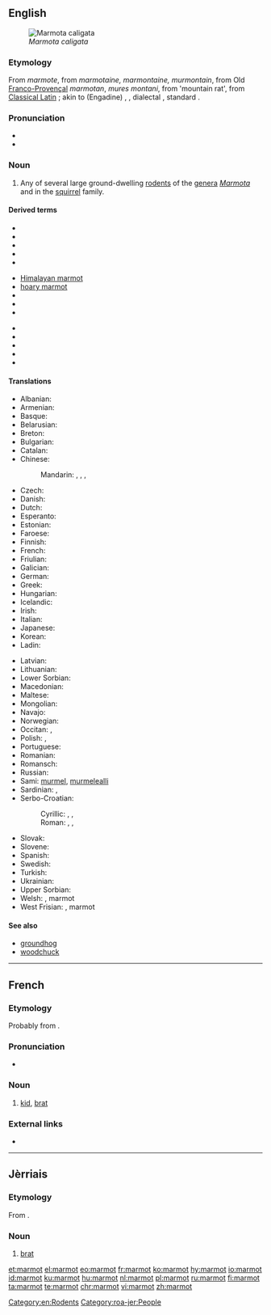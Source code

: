 ==English==

{{wikipedia}}
[[Image:Hoary marmot.jpg|thumb|''Marmota caligata'']]

===Etymology===
From {{etyl|frm|en}} ''marmote'', from {{etyl|fro|en}} ''marmotaine, marmontaine, murmontain'', from Old [[Franco-Provençal]] ''marmotan'', {{etyl|VL.|en}} ''mures montani'', from {{etyl|la|en}} {{term|mus monti|lang=la}} 'mountain rat', from [[Classical Latin]] {{term|mus alpini}}; akin to {{etyl|rm|-}} (Engadine) {{term|murmont}}, {{etyl|goh|-}} {{term|muremunto|lang=goh}}, {{etyl|de|-}} dialectal {{term|Murmentel}}, standard {{term|Murmeltier}}.

===Pronunciation===
* {{IPA|/ˈmɑrmət/|lang=en}}
* {{hyphenation|mar|mot|lang=en}}

===Noun===
{{en-noun}}

# Any of several large ground-dwelling [[rodent]]s of the [[genera]] ''[[Marmota]]'' and {{taxlink|Cynomys|genus|noshow=1}} in the [[squirrel]] family.

====Derived terms====
{{der-top|marmot}}
* {{vern|Alaska marmot}}
* {{vern|alpine marmot}}
* {{vern|black-capped marmot}}
* {{vern|bobak marmot}}
* {{vern|gray marmot}}
{{der-mid3}}
* [[Himalayan marmot]]
* [[hoary marmot]]
* {{vern|long-tailed marmot}}
* {{vern|marmot squirrel}}
* {{vern|Menzbier's marmot}}
{{der-mid3}}
* {{vern|olympic marmot}}
* {{vern|prairie marmot}}
* {{vern|tarbagan marmot}}
* {{vern|Vancouver marmot}}
* {{vern|yellow-bellied marmot}}
{{der-bottom}}

====Translations====
{{trans-top|rodent of the genera Marmota}}
* Albanian: {{t|sq|marmota}}
* Armenian: {{t|hy|արջամուկ|tr=arǰamuk}}
* Basque: {{t+|eu|marmota}}
* Belarusian: {{t|be|сурок|tr=surok}}
* Breton: {{t|br|moregan an alpoù}}
* Bulgarian: {{t|bg|мармот|tr=marmot}}
* Catalan: {{t|ca|marmota|f}}
* Chinese:
*: Mandarin: {{t|cmn|旱獺|sc=Hani}}, {{t+|cmn|旱獭|tr=hàntǎ|sc=Hani}}, {{t|cmn|土撥鼠|sc=Hani}}, {{t+|cmn|土拨鼠|tr=tǔbōshǔ|sc=Hani}}
* Czech: {{t|cs|svišť|m}}
* Danish: {{t|da|murmeldyr}}
* Dutch: {{t+|nl|marmot}}
* Esperanto: {{t|eo|marmoto}}
* Estonian: {{t|et|ümiseja}}
* Faroese: {{t|fo|múrmildýr}}
* Finnish: {{t+|fi|murmeli}}
* French: {{t+|fr|marmotte|f}}
* Friulian: {{t|fur|marmote}}
* Galician: {{t|gl|marmota}}
* German: {{t+|de|Murmeltier|n}}
* Greek: {{t+|el|μαρμότα|f|tr=marmóta}}
* Hungarian: {{t+|hu|mormota}}
* Icelandic: {{t+|is|múrmeldýr}}
* Irish: {{t|ga|marmat}}
* Italian: {{t+|it|marmotta}}
* Japanese: {{t|ja|マーモット|tr=māmotto}}
* Korean: {{t|ko|마멋|tr=mameot}}
* Ladin: {{t|lld|marmota}}
{{trans-mid}}
* Latvian: {{t|lv|murkšķis}}
* Lithuanian: {{t|lt|švilpikas}}
* Lower Sorbian: {{t|dsb|boback}}
* Macedonian: {{t|mk|мрмот|tr=mrmot}}
* Maltese: {{t|mt|far il-ġebel}}
* Mongolian: {{t|mn|тарвага|tr=tarwaga}}
* Navajo: {{t|nv|dilchaʼ}}
* Norwegian: {{t|no|murmeldyr}}
* Occitan: {{t|oc|marmòta}}, {{t|oc|muret}}
* Polish: {{t+|pl|świstak}}, {{t|pl|świszcz|m}}
* Portuguese: {{t+|pt|marmota|f}}
* Romanian: {{t+|ro|marmotă|f}}
* Romansch: {{t|rm|muntanella}}
* Russian: {{t+|ru|сурок|m|tr=surók}}
* Sami: [[murmel]], [[murmelealli]]
* Sardinian: {{t|sc|marmotta}}, {{t|sc|drummiccioni}}
* Serbo-Croatian:
*: Cyrillic: {{t|sh|свизац|m}}, {{t|sh|свизавац|m}}, {{t|sh|мрмот|m}}
*: Roman: {{t+|sh|svizac|m}}, {{t|sh|svizavac|m}}, {{t|sh|mrmot|m}}
* Slovak: {{t|sk|svišť}}
* Slovene: {{t+|sl|svizec|m}}
* Spanish: {{t|es|marmota|f}}
* Swedish: {{t|sv|murmeldjur}}
* Turkish: {{t+|tr|dağ sıçanı}}
* Ukrainian: {{t+|uk|бабак|tr=babak}}
* Upper Sorbian: {{t|hsb|bobak}}
* Welsh: {{t|cy|twrlla}}, marmot
* West Frisian: {{t|fy|bargemot}}, marmot
{{trans-bottom}}

{{commons|Marmota}}

====See also====
* [[groundhog]]
* [[woodchuck]]

[[Category:en:Rodents]]

----

==French==

===Etymology===
Probably from {{term|marmotter}}.

===Pronunciation===
* {{IPA|/maʁmo/|lang=fr}}

===Noun===
{{fr-noun|m}}

# {{context|colloquial|lang=fr}} [[kid]], [[brat]]

===External links===
* {{R:TLFi}}

----

==Jèrriais==

===Etymology===
From {{etyl|fr|roa-jer}} {{term|marmot|lang=fr}}.

===Noun===
{{roa-jer-noun|m}}

# [[brat]]

[[Category:roa-jer:People]]

[[et:marmot]]
[[el:marmot]]
[[eo:marmot]]
[[fr:marmot]]
[[ko:marmot]]
[[hy:marmot]]
[[io:marmot]]
[[id:marmot]]
[[ku:marmot]]
[[hu:marmot]]
[[nl:marmot]]
[[pl:marmot]]
[[ru:marmot]]
[[fi:marmot]]
[[ta:marmot]]
[[te:marmot]]
[[chr:marmot]]
[[vi:marmot]]
[[zh:marmot]]